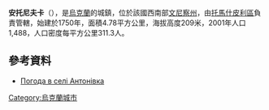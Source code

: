 {{coord|48|31|43|N|28|25|53|E|scale:30000|display=title}}

'''安托尼夫卡'''（{{lang-uk|Антонівка}}），是[[烏克蘭|烏克蘭]]的城鎮，位於該國西南部[[文尼察州|文尼察州]]，由[[托馬什皮利區|托馬什皮利區]]負責管轄，始建於1750年，面積4.78平方公里，海拔高度209米，2001年人口1,488，人口密度每平方公里311.3人。

==參考資料==
* [http://weather.in.ua/ua/vinnickaja/268 Погода в селі Антонівка] {{Wayback|url=http://weather.in.ua/ua/vinnickaja/268 |date=20111220074543 }}

{{Ukraine-geo-stub}}
[[Category:烏克蘭城市|Category:烏克蘭城市]]